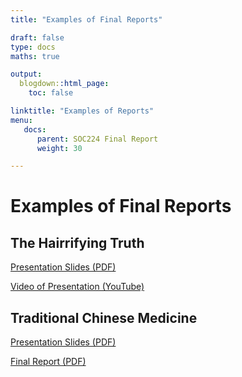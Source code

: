 ```yaml
---
title: "Examples of Final Reports"

draft: false
type: docs
maths: true	

output:
  blogdown::html_page:
    toc: false

linktitle: "Examples of Reports"
menu:
   docs:
      parent: SOC224 Final Report
      weight: 30

---
```


# Examples of Final Reports

## The Hairrifying Truth

[Presentation Slides (PDF)](\docs\The Hairrifying Truth - OCR.pdf)

[Video of Presentation (YouTube)](https://www.youtube.com/watch?v=RD5vHDDOwXo)

## Traditional Chinese Medicine

[Presentation Slides (PDF)](\docs\TCM Slides - cut down.pdf)

[Final Report (PDF)](\docs\TCM Final Report - cut down.pdf)






